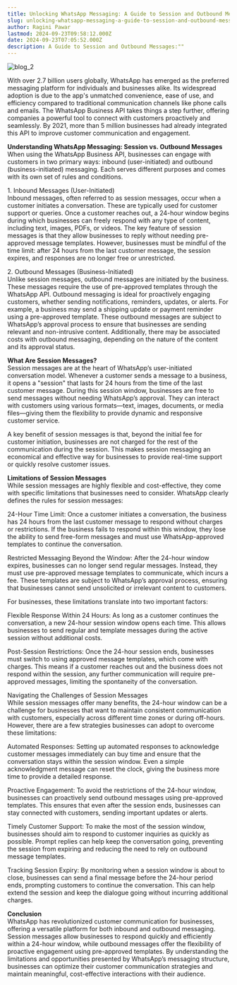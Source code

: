```yaml
---
title: Unlocking WhatsApp Messaging: A Guide to Session and Outbound Messages
slug: unlocking-whatsapp-messaging-a-guide-to-session-and-outbound-messages
author: Ragini Pawar
lastmod: 2024-09-23T09:58:12.000Z
date: 2024-09-23T07:05:52.000Z
description: A Guide to Session and Outbound Messages:""
---
```


![blog_2](https://images-msg91.s3.ap-south-1.amazonaws.com/content/images/wordpress/2013/03/blog_2.png)





With over 2.7 billion users globally, WhatsApp has emerged as the preferred messaging platform for individuals and businesses alike. Its widespread adoption is due to the app's unmatched convenience, ease of use, and efficiency compared to traditional communication channels like phone calls and emails. The WhatsApp Business API takes things a step further, offering companies a powerful tool to connect with customers proactively and seamlessly. By 2021, more than 5 million businesses had already integrated this API to improve customer communication and engagement.

**Understanding WhatsApp Messaging: Session vs. Outbound Messages**  
When using the WhatsApp Business API, businesses can engage with customers in two primary ways: inbound (user-initiated) and outbound (business-initiated) messaging. Each serves different purposes and comes with its own set of rules and conditions.

1\. Inbound Messages (User-Initiated)  
Inbound messages, often referred to as session messages, occur when a customer initiates a conversation. These are typically used for customer support or queries. Once a customer reaches out, a 24-hour window begins during which businesses can freely respond with any type of content, including text, images, PDFs, or videos. The key feature of session messages is that they allow businesses to reply without needing pre-approved message templates. However, businesses must be mindful of the time limit: after 24 hours from the last customer message, the session expires, and responses are no longer free or unrestricted.

2\. Outbound Messages (Business-Initiated)  
Unlike session messages, outbound messages are initiated by the business. These messages require the use of pre-approved templates through the WhatsApp API. Outbound messaging is ideal for proactively engaging customers, whether sending notifications, reminders, updates, or alerts. For example, a business may send a shipping update or payment reminder using a pre-approved template. These outbound messages are subject to WhatsApp’s approval process to ensure that businesses are sending relevant and non-intrusive content. Additionally, there may be associated costs with outbound messaging, depending on the nature of the content and its approval status.

**What Are Session Messages?**  
Session messages are at the heart of WhatsApp’s user-initiated conversation model. Whenever a customer sends a message to a business, it opens a "session" that lasts for 24 hours from the time of the last customer message. During this session window, businesses are free to send messages without needing WhatsApp’s approval. They can interact with customers using various formats—text, images, documents, or media files—giving them the flexibility to provide dynamic and responsive customer service.

A key benefit of session messages is that, beyond the initial fee for customer initiation, businesses are not charged for the rest of the communication during the session. This makes session messaging an economical and effective way for businesses to provide real-time support or quickly resolve customer issues.

**Limitations of Session Messages**  
While session messages are highly flexible and cost-effective, they come with specific limitations that businesses need to consider. WhatsApp clearly defines the rules for session messages:

24-Hour Time Limit: Once a customer initiates a conversation, the business has 24 hours from the last customer message to respond without charges or restrictions. If the business fails to respond within this window, they lose the ability to send free-form messages and must use WhatsApp-approved templates to continue the conversation.

Restricted Messaging Beyond the Window: After the 24-hour window expires, businesses can no longer send regular messages. Instead, they must use pre-approved message templates to communicate, which incurs a fee. These templates are subject to WhatsApp’s approval process, ensuring that businesses cannot send unsolicited or irrelevant content to customers.

For businesses, these limitations translate into two important factors:

Flexible Response Within 24 Hours: As long as a customer continues the conversation, a new 24-hour session window opens each time. This allows businesses to send regular and template messages during the active session without additional costs.

Post-Session Restrictions: Once the 24-hour session ends, businesses must switch to using approved message templates, which come with charges. This means if a customer reaches out and the business does not respond within the session, any further communication will require pre-approved messages, limiting the spontaneity of the conversation.

Navigating the Challenges of Session Messages  
While session messages offer many benefits, the 24-hour window can be a challenge for businesses that want to maintain consistent communication with customers, especially across different time zones or during off-hours. However, there are a few strategies businesses can adopt to overcome these limitations:

Automated Responses: Setting up automated responses to acknowledge customer messages immediately can buy time and ensure that the conversation stays within the session window. Even a simple acknowledgment message can reset the clock, giving the business more time to provide a detailed response.

Proactive Engagement: To avoid the restrictions of the 24-hour window, businesses can proactively send outbound messages using pre-approved templates. This ensures that even after the session ends, businesses can stay connected with customers, sending important updates or alerts.

Timely Customer Support: To make the most of the session window, businesses should aim to respond to customer inquiries as quickly as possible. Prompt replies can help keep the conversation going, preventing the session from expiring and reducing the need to rely on outbound message templates.

Tracking Session Expiry: By monitoring when a session window is about to close, businesses can send a final message before the 24-hour period ends, prompting customers to continue the conversation. This can help extend the session and keep the dialogue going without incurring additional charges.

**Conclusion**  
WhatsApp has revolutionized customer communication for businesses, offering a versatile platform for both inbound and outbound messaging. Session messages allow businesses to respond quickly and efficiently within a 24-hour window, while outbound messages offer the flexibility of proactive engagement using pre-approved templates. By understanding the limitations and opportunities presented by WhatsApp’s messaging structure, businesses can optimize their customer communication strategies and maintain meaningful, cost-effective interactions with their audience.


